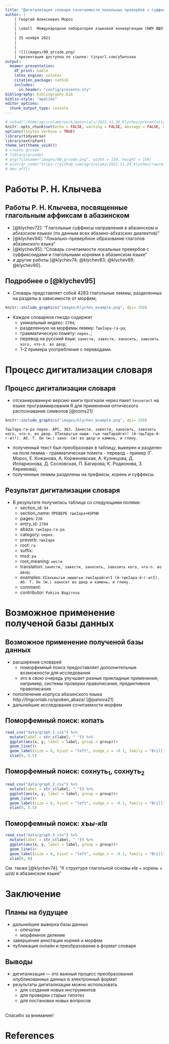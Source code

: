 ```yaml
---
title: "Дигитализация словаря сочетаемости локальных превербов с суффиксоидами и глагольными корнями [@klychev95]"
author: |
    | Георгий Алексеевич Мороз
    | 
    | \small  Международная лаборатория языковой конвергенции (НИУ ВШЭ)
    |
    | 25 ноября 2021
    |
    |
    | ![](images/00_qrcode.png)
    | презентация доступна по ссылке: tinyurl.com/y5wnsxoa
output: 
  beamer_presentation:
    df_print: kable
    latex_engine: xelatex
    citation_package: natbib
    includes:
      in_header: "config/presento.sty"
bibliography: bibliography.bib
biblio-style: "apalike"
editor_options: 
  chunk_output_type: console
---
```


```r
# setwd("/home/agricolamz/work/materials/2021.11.26_Klychev/presentation")
knitr::opts_chunk$set(echo = FALSE, warning = FALSE, message = FALSE, dev='cairo_pdf')
options(tinytex.verbose = TRUE)
library(tidyverse)
library(extrafont)
theme_set(theme_void())
# create qrcode
# library(qrcode)
# png(filename="images/00_qrcode.png", width = 150, height = 150)
# plot(qr_code("https://github.com/agricolamz/2021.11.24_klychev/raw/master/2021.11.24_klychev.pdf"))
# dev.off()
```

[//]: # (комментарии)

# Работы Р. Н. Клычева
## Работы Р. Н. Клычева, посвященные глагольным аффиксам в абазинском

* [@klychev72]: "Глагольные суффиксы направления в абазинском и абхазском языках (по данным всех абазино-абхазских диалектов)"
* [@klychev94]: "Локально-превербное образование глаголов абазинского языка"
* [@klychev95]: "Словарь сочетаемости локальных превербов с суффиксоидами и глагольными корнями в абазинском языке"
* и другие работы [@klychev74; @klychev83; @klychev89; @klychev90].

## Подробнее о [@klychev95]

* Словарь представляет собой 4283 глагольные леммы, разделенных на разделы в зависимости от морфем;

```r
knitr::include_graphics("images/klychev_example.png", dpi= 250)
```

\pause

* Каждое словарное гнездо содержит
    * уникальный индекс: `2784`;
    * разделенную на морфемы лемму: `ТшкIара-га-ра`;
    * грамматическую помету: `перех.`;
    * перевод на русский язык: `занести, завести, заносить, завозить кого, что-л. во двор`;
    * 1--2 примера употребления с переводами.

# Процесс дигитализации словаря

## Процесс дигитализации словаря

* отсканированную версию книги прогнали через пакет `tesseract` на языке программирования R для применения оптического распознавания символов [@ooms21]

```r
knitr::include_graphics("images/klychev_example.png", dpi= 250)
```

```
ТшьТара-га-ра перех. АРС, 363. Занести, завести, заносить, завозить кого, что-л. во двор. ХТахъвьгьи нышв- гьи тшкТарайгит! (й-тшьТара-й-г-ит!). Аб. Т. Он (м.) зано- сит во двор и камень, и глину.
```

* полученный текст был преобразован в таблицу, выверен и разделен на поля лемма - грамматическая помета - перевод - пример  (Г. Мороз, Е. Кожанова, А. Корженевская, А. Кузнецова, Д. Илларионова, Д. Сосновская, П. Багирова, К. Родионова, З. Керимова);
* полученные леммы разделены на префиксы, корень и суффексы.

## Результат дигитализации словаря

* В результате получилась таблица со следующими полями:
    * section_id: `94`
    * section_name: `ПРЕВЕРБ тшкIара+КОРНИ`
    * pages: `220`
    * entry_id: `2784`
    * abaza: `тшкIара-га-ра`
    * category: `перех.`
    * preverb: `тшкIара`
    * root: `	га`
    * suffix:
    * msd: `ра`
    * root_meaning: `нести`
    * translation:	`занести, завести, заносить, завозить кого, что-л. во двор`;
    * examples: `ХIахъвьгьи нышвгьи тшкIарайгитI (й-тшкIара-й-г-итI). Аб. Т. Он (м.) заносит во двор и камень, и глину.`
    * comment:	
    * contributor: `Pakiza Bagirova`

# Возможное применение полученой базы данных

## Возможное применение полученой базы данных

* расширение словарей
    * поморфемный поиск предоставляет дополнительные возможности для исследования
    * это в свою очередь улучшает разные прикладные применения, например, cистемы проверки правописания, предиктивное правописание
* пополенение корпуса абазинского языка http://lingconlab.ru/spoken_abaza/ [@panova21]
* дальнейшие исследования сочитаемости морфем
    
## Поморфемный поиск: копать

```r
read_csv("data/graph_1.csv") %>% 
  mutate(label = str_c(label, " ")) %>% 
  ggplot(aes(x, y, label = label, group = group))+
  geom_line()+
  geom_label(size = 6, hjust = "left", nudge_x = -0.1, family = "Brill")+
  xlim(0, 5.5)
```

## Поморфемный поиск: сохнуть$_1$, сохнуть$_2$

```r
read_csv("data/graph_2.csv") %>%
  mutate(label = str_c(label, " ")) %>% 
  ggplot(aes(x, y, label = label, group = group))+
  geom_line()+
  geom_label(size = 6, hjust = "left", nudge_x = -0.1, family = "Brill")+
  xlim(0, 5.5)
```


## Поморфемный поиск: *хъы-кIв*

```r
read_csv("data/graph_3.csv") %>%
  mutate(label = str_c(label, " ")) %>% 
  ggplot(aes(x, y, label = label, group = group))+
  geom_line()+
  geom_label(size = 6, hjust = "left", nudge_x = -0.1, family = "Brill")+
  xlim(0, 8)
```

См. также [@klychev74]: "К структуре глагольной основы *кIв* + корень + *ш(а)* в абазинском языке"

# Заключение
## Планы на будущее

* дальнейшее выверка базы данных
    * опечатки
    * морфемное деление
* завершение аннотации корней и морфем
* публикация онлайн и преобразование в формат словаря

## Выводы

* дигитализация --- это важный процесс преобразования опубликованных данных в электронный формат
* результаты дигитализации можно использовать
    * для создания новых инструментов
    * для проверки старых гипотез
    * для постановки новых вопросов

## {}

\LARGE Спасибо за внимание!

# References {.allowframebreaks}
